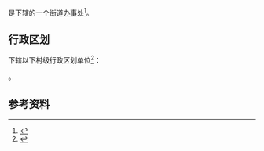 {{中国乡级行政区|41/13/28/004/000}}

'''{{PAGENAMEBASE}}'''是{{PRC admin/fullname|41/13/28/004/000|3}}下辖的一个[[街道办事处|街道办事处]]<ref>{{PRC admin/ref sgc|{{PRC admin/parent|41/13/28/004/000}}}}</ref>。

== 行政区划 ==
{{PAGENAMEBASE}}下辖以下村级行政区划单位<ref>{{PRC admin/ref sgc|41/13/28/004/000}}</ref>：

{{PRC admin/children|41/13/28/004/000}}。

== 参考资料 ==
{{reflist}}

{{河南行政区划小作品}}
{{PRC admin/navcat|41/13/28/004/000}}